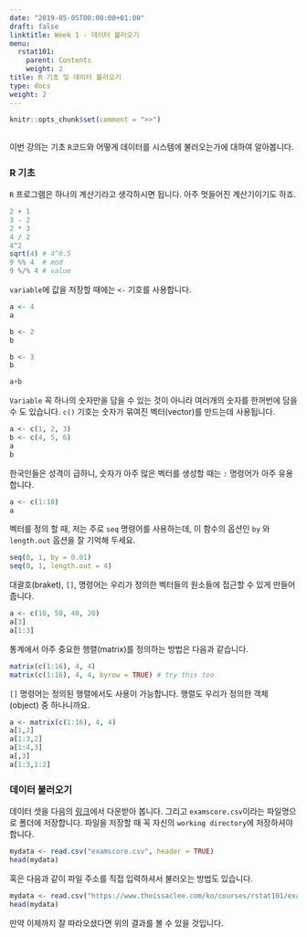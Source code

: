 ```yaml
---
date: "2019-05-05T00:00:00+01:00"
draft: false
linktitle: Week 1 - 데이터 불러오기
menu:
  rstat101:
    parent: Contents
    weight: 2
title: R 기초 및 데이터 불러오기
type: docs
weight: 2
---
```


```r
knitr::opts_chunk$set(comment = ">>")
```

## 

이번 강의는 기초 `R`코드와 어떻게 데이터를 시스템에 불러오는가에 대하여 알아봅니다.

### R 기초

`R` 프로그램은 하나의 계산기라고 생각하시면 됩니다. 아주 멋들어진 계산기이기도 하죠.

```r
2 + 1
3 - 2
2 * 3
4 / 2
4^2
sqrt(4) # 4^0.5
9 %% 4  # mod
9 %/% 4 # value
```

`variable`에 값을 저장할 때에는 `<-` 기호를 사용합니다. 

```r
a <- 4
a
```

```r
b <- 2
b
```

```r
b <- 3
b
```

```r
a+b
```

`Variable` 꼭 하나의 숫자만을 담을 수 있는 것이 아니라 여러개의 숫자를 한꺼번에 담을 수 도 있습니다. `c()` 기호는 숫자가 묶여진 벡터(vector)를 만드는데 사용됩니다. 

```r
a <- c(1, 2, 3)
b <- c(4, 5, 6)
a
b
```

한국인들은 성격이 급하니, 숫자가 아주 많은 벡터를 생성할 때는 `:` 명령어가 아주 유용합니다.

```r
a <- c(1:10)
a
```

벡터를 정의 할 때, 저는 주로 `seq` 명령어를 사용하는데, 이 함수의 옵션인 `by` 와 `length.out` 옵션을 잘 기억해 두세요.

```r
seq(0, 1, by = 0.01)
seq(0, 1, length.out = 4)
```

대괄호(braket), `[]`, 명령어는 우리가 정의한 벡터들의 원소들에 접근할 수 있게 만들어 줍니다.

```r
a <- c(10, 50, 40, 20)
a[3]
a[1:3]
```

통계에서 아주 중요한 행렬(matrix)를 정의하는 방법은 다음과 같습니다.

```r
matrix(c(1:16), 4, 4)
matrix(c(1:16), 4, 4, byrow = TRUE) # try this too
```

`[]` 명령어는 정의된 행렬에서도 사용이 가능합니다. 행렬도 우리가 정의한 객체(object) 중 하나니까요.

```r
a <- matrix(c(1:16), 4, 4)
a[1,2]
a[1:3,2]
a[1:4,3]
a[,3]
a[1:3,1:2]
```

### 데이터 불러오기

데이터 셋을 다음의 [링크](https://www.theissaclee.com/ko/courses/rstat101/examscore.csv)에서 다운받아 봅니다. 그리고 `examscore.csv`이라는 파일명으로 폴더에 저장합니다. 파일을 저장할 때 꼭 자신의 `working directory`에 저장하셔야 합니다.

```r
mydata <- read.csv("examscore.csv", header = TRUE)
head(mydata)
```

혹은 다음과 같이 파일 주소를 직접 입력하셔서 불러오는 방법도 있습니다.

```r
mydata <- read.csv("https://www.theissaclee.com/ko/courses/rstat101/examscore.csv", header = TRUE)
head(mydata)
```

만약 이제까지 잘 따라오셨다면 위의 결과를 볼 수 있을 것입니다.